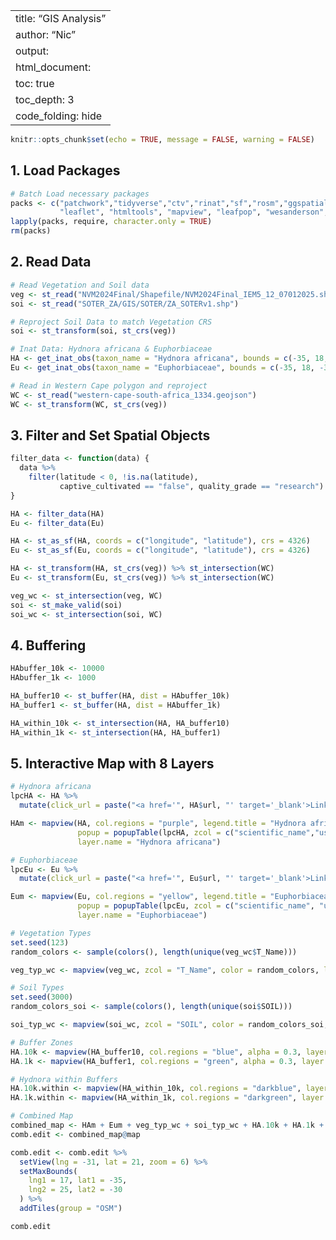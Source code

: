 
---
title: "GIS Analysis"
author: "Nic"
output:
  html_document:
    toc: true
    toc_depth: 3
    code_folding: hide
---

```r
knitr::opts_chunk$set(echo = TRUE, message = FALSE, warning = FALSE)
```

## 1. Load Packages

```r
# Batch Load necessary packages
packs <- c("patchwork","tidyverse","ctv","rinat","sf","rosm","ggspatial","prettymapr", 
           "leaflet", "htmltools", "mapview", "leafpop", "wesanderson","htmlwidgets","rmarkdown")
lapply(packs, require, character.only = TRUE)
rm(packs)
```

## 2. Read Data

```r
# Read Vegetation and Soil data
veg <- st_read("NVM2024Final/Shapefile/NVM2024Final_IEM5_12_07012025.shp")
soi <- st_read("SOTER_ZA/GIS/SOTER/ZA_SOTERv1.shp")

# Reproject Soil Data to match Vegetation CRS
soi <- st_transform(soi, st_crs(veg)) 

# Inat Data: Hydnora africana & Euphorbiaceae
HA <- get_inat_obs(taxon_name = "Hydnora africana", bounds = c(-35, 18, -30, 25), maxresults = 10000)
Eu <- get_inat_obs(taxon_name = "Euphorbiaceae", bounds = c(-35, 18, -30, 25), maxresults = 10000)

# Read in Western Cape polygon and reproject
WC <- st_read("western-cape-south-africa_1334.geojson")
WC <- st_transform(WC, st_crs(veg))
```

## 3. Filter and Set Spatial Objects

```r
filter_data <- function(data) {
  data %>%
    filter(latitude < 0, !is.na(latitude), 
           captive_cultivated == "false", quality_grade == "research")
}

HA <- filter_data(HA)
Eu <- filter_data(Eu)

HA <- st_as_sf(HA, coords = c("longitude", "latitude"), crs = 4326)
Eu <- st_as_sf(Eu, coords = c("longitude", "latitude"), crs = 4326)

HA <- st_transform(HA, st_crs(veg)) %>% st_intersection(WC)
Eu <- st_transform(Eu, st_crs(veg)) %>% st_intersection(WC)

veg_wc <- st_intersection(veg, WC)
soi <- st_make_valid(soi)
soi_wc <- st_intersection(soi, WC)
```

## 4. Buffering

```r
HAbuffer_10k <- 10000  
HAbuffer_1k <- 1000   

HA_buffer10 <- st_buffer(HA, dist = HAbuffer_10k)
HA_buffer1 <- st_buffer(HA, dist = HAbuffer_1k)

HA_within_10k <- st_intersection(HA, HA_buffer10)
HA_within_1k <- st_intersection(HA, HA_buffer1)
```

## 5. Interactive Map with 8 Layers

```r
# Hydnora africana
lpcHA <- HA %>%
  mutate(click_url = paste("<a href='", HA$url, "' target='_blank'>Link to iNat observation</a>", sep = ""))

HAm <- mapview(HA, col.regions = "purple", legend.title = "Hydnora africana",  
               popup = popupTable(lpcHA, zcol = c("scientific_name","user_login", "click_url")),
               layer.name = "Hydnora africana")

# Euphorbiaceae
lpcEu <- Eu %>%
  mutate(click_url = paste("<a href='", Eu$url, "' target='_blank'>Link to iNat observation</a>", sep = ""))

Eum <- mapview(Eu, col.regions = "yellow", legend.title = "Euphorbiaceae", 
               popup = popupTable(lpcEu, zcol = c("scientific_name", "user_login", "click_url")),
               layer.name = "Euphorbiaceae")  

# Vegetation Types
set.seed(123)
random_colors <- sample(colors(), length(unique(veg_wc$T_Name)))

veg_typ_wc <- mapview(veg_wc, zcol = "T_Name", color = random_colors, legend = FALSE, layer.name = "Vegetation Type")

# Soil Types
set.seed(3000)
random_colors_soi <- sample(colors(), length(unique(soi$SOIL)))

soi_typ_wc <- mapview(soi_wc, zcol = "SOIL", color = random_colors_soi, legend = FALSE, layer.name = "Soil Type")

# Buffer Zones
HA.10k <- mapview(HA_buffer10, col.regions = "blue", alpha = 0.3, layer.name = "Hydnora 10km Buffer")
HA.1k <- mapview(HA_buffer1, col.regions = "green", alpha = 0.3, layer.name = "Hydnora 1km Buffer")

# Hydnora within Buffers
HA.10k.within <- mapview(HA_within_10k, col.regions = "darkblue", layer.name = "Hydnora within 10km Buffer")
HA.1k.within <- mapview(HA_within_1k, col.regions = "darkgreen", layer.name = "Hydnora within 1km Buffer")

# Combined Map
combined_map <- HAm + Eum + veg_typ_wc + soi_typ_wc + HA.10k + HA.1k + HA.10k.within + HA.1k.within
comb.edit <- combined_map@map

comb.edit <- comb.edit %>%
  setView(lng = -31, lat = 21, zoom = 6) %>%
  setMaxBounds(
    lng1 = 17, lat1 = -35,  
    lng2 = 25, lat2 = -30
  ) %>% 
  addTiles(group = "OSM")

comb.edit
```

